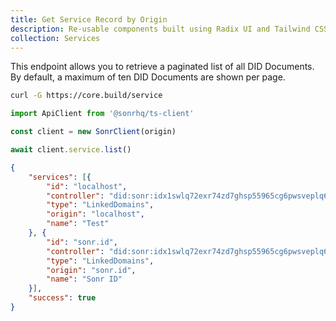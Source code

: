 ```yaml
---
title: Get Service Record by Origin
description: Re-usable components built using Radix UI and Tailwind CSS.
collection: Services
---
```


This endpoint allows you to retrieve a paginated list of all DID Documents. By default, a maximum of ten DID Documents are shown per page.

<Row>
  <Col sticky>

<CodeGroup title="Request" tag="GET" label="/service">

```bash
curl -G https://core.build/service
```

```js
import ApiClient from '@sonrhq/ts-client'

const client = new SonrClient(origin)

await client.service.list()
```

</CodeGroup>

```json
{
	"services": [{
		"id": "localhost",
		"controller": "did:sonr:idx1swlq72exr74zd7ghsp55965cg6pwsveplq68vh",
		"type": "LinkedDomains",
		"origin": "localhost",
		"name": "Test"
	}, {
		"id": "sonr.id",
		"controller": "did:sonr:idx1swlq72exr74zd7ghsp55965cg6pwsveplq68vh",
		"type": "LinkedDomains",
		"origin": "sonr.id",
		"name": "Sonr ID"
	}],
	"success": true
}
```

</Col>
</Row>
